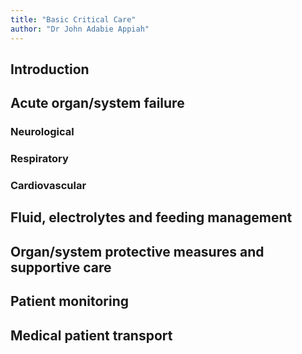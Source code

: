 ```yaml
---
title: "Basic Critical Care"
author: "Dr John Adabie Appiah"
---
```


## Introduction
## Acute organ/system failure
### Neurological
### Respiratory
### Cardiovascular
## Fluid, electrolytes and feeding management
## Organ/system protective measures and supportive care
## Patient monitoring
## Medical patient transport

